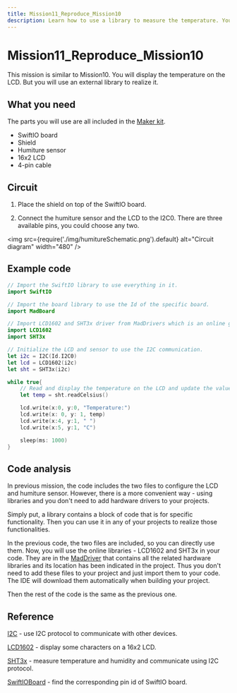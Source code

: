 ```yaml
---
title: Mission11_Reproduce_Mission10
description: Learn how to use a library to measure the temperature. You will know how to add a library to your Swift code.
---
```


# Mission11_Reproduce_Mission10

This mission is similar to Mission10. You will display the temperature on the LCD. But you will use an external library to realize it.


## What you need
The parts you will use are all included in the [Maker kit](https://www.madmachine.io/product-page/maker-kit-for-swiftio).

- SwiftIO board
- Shield
- Humiture sensor
- 16x2 LCD
- 4-pin cable


## Circuit

1. Place the shield on top of the SwiftIO board.

2. Connect the humiture sensor and the LCD to the I2C0. There are three available pins, you could choose any two.

<img
  src={require('./img/humitureSchematic.png').default}
  alt="Circuit diagram" width="480"
/>

## Example code

```swift
// Import the SwiftIO library to use everything in it.
import SwiftIO

// Import the board library to use the Id of the specific board.
import MadBoard

// Import LCD1602 and SHT3x driver from MadDrivers which is an online git repo.
import LCD1602
import SHT3x

// Initialize the LCD and sensor to use the I2C communication.
let i2c = I2C(Id.I2C0)
let lcd = LCD1602(i2c)
let sht = SHT3x(i2c)

while true{
    // Read and display the temperature on the LCD and update the value every second.
    let temp = sht.readCelsius()

    lcd.write(x:0, y:0, "Temperature:")
    lcd.write(x: 0, y: 1, temp)
    lcd.write(x:4, y:1, " ")
    lcd.write(x:5, y:1, "C")

    sleep(ms: 1000)
}
```

## Code analysis

In previous mission, the code includes the two files to configure the LCD and humiture sensor. However, there is a more convenient way - using libraries and you don't need to add hardware drivers to your projects.

Simply put, a library contains a block of code that is for specific functionality. Then you can use it in any of your projects to realize those functionalities.

In the previous code, the two files are included, so you can directly use them. Now, you will use the online libraries - LCD1602 and SHT3x in your code. They are in the [MadDriver](https://github.com/madmachineio/MadDrivers/tree/main/Sources) that contains all the related hardware libraries and its location has been indicated in the project. Thus you don't need to add these files to your project and just import them to your code. The IDE will download them automatically when building your project.

Then the rest of the code is the same as the previous one.

## Reference

[I2C](https://swiftioapi.madmachine.io/Classes/I2C.html) - use I2C protocol to communicate with other devices.

[LCD1602](https://github.com/madmachineio/MadDrivers/blob/main/Sources/LCD1602/LCD1602.swift) - display some characters on a 16x2 LCD.

[SHT3x](https://github.com/madmachineio/MadDrivers/blob/main/Sources/SHT3x/SHT3x.swift) - measure temperature and humidity and communicate using I2C protocol.

[SwiftIOBoard](https://github.com/madmachineio/MadBoards/blob/main/Sources/SwiftIOBoard/Id.swift) - find the corresponding pin id of SwiftIO board.
